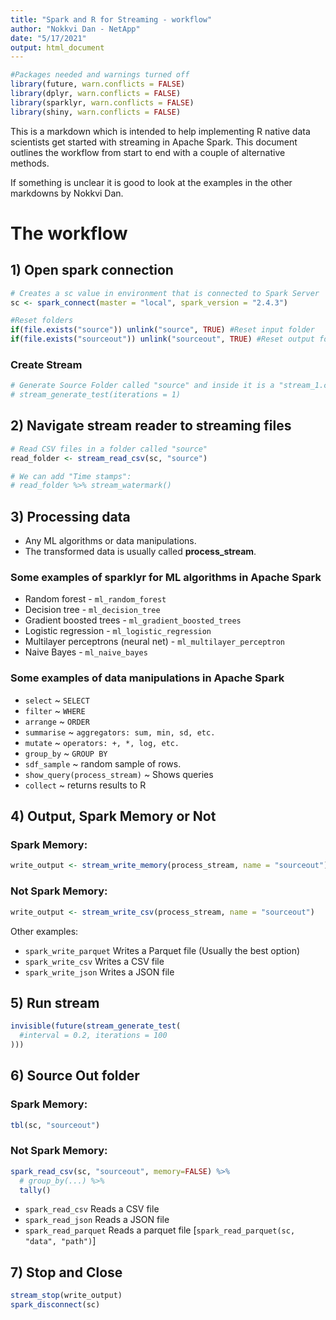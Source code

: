 ```yaml
---
title: "Spark and R for Streaming - workflow"
author: "Nokkvi Dan - NetApp"
date: "5/17/2021"
output: html_document
---
```


```r
#Packages needed and warnings turned off
library(future, warn.conflicts = FALSE)
library(dplyr, warn.conflicts = FALSE)
library(sparklyr, warn.conflicts = FALSE)
library(shiny, warn.conflicts = FALSE)
```

This is a markdown which is intended to help implementing R native data scientists get started with streaming in Apache Spark. This document outlines the workflow from start to end with a couple of alternative methods.

If something is unclear it is good to look at the examples in the other markdowns by Nokkvi Dan.

# The workflow

## 1) Open spark connection

```r
# Creates a sc value in environment that is connected to Spark Server
sc <- spark_connect(master = "local", spark_version = "2.4.3") 

#Reset folders
if(file.exists("source")) unlink("source", TRUE) #Reset input folder
if(file.exists("sourceout")) unlink("sourceout", TRUE) #Reset output folder
```

### Create Stream

```r
# Generate Source Folder called "source" and inside it is a "stream_1.csv" file
# stream_generate_test(iterations = 1) 
```


## 2) Navigate stream reader to streaming files

```r
# Read CSV files in a folder called "source"
read_folder <- stream_read_csv(sc, "source")

# We can add "Time stamps":
# read_folder %>% stream_watermark()
```


## 3) Processing data

* Any ML algorithms or data manipulations.
* The transformed data is usually called **process_stream**.

### Some examples of sparklyr for ML algorithms in Apache Spark

* Random forest - `ml_random_forest`
* Decision tree - `ml_decision_tree`
* Gradient boosted trees - `ml_gradient_boosted_trees`
* Logistic regression - `ml_logistic_regression`
* Multilayer perceptrons (neural net) - `ml_multilayer_perceptron`
* Naive Bayes - `ml_naive_bayes`

### Some examples of data manipulations in Apache Spark

* `select` ~ `SELECT`
* `filter` ~ `WHERE`
* `arrange` ~ `ORDER`
* `summarise` ~ `aggregators: sum, min, sd, etc.`
* `mutate` ~ `operators: +, *, log, etc.`
* `group_by` ~ `GROUP BY`
* `sdf_sample` ~ random sample of rows.
* `show_query(process_stream)` ~ Shows queries
* `collect` ~ returns results to R

## 4) Output, Spark Memory or Not

### Spark Memory:

```r
write_output <- stream_write_memory(process_stream, name = "sourceout")
```

### Not Spark Memory:

```r
write_output <- stream_write_csv(process_stream, name = "sourceout")
```

Other examples:

* `spark_write_parquet` Writes a Parquet file (Usually the best option)
* `spark_write_csv` Writes a CSV file
* `spark_write_json` Writes a JSON file

## 5) Run stream

```r
invisible(future(stream_generate_test(
  #interval = 0.2, iterations = 100
)))
```

## 6) Source Out folder

### Spark Memory:

```r
tbl(sc, "sourceout")
```

### Not Spark Memory:

```r
spark_read_csv(sc, "sourceout", memory=FALSE) %>% 
  # group_by(...) %>% 
  tally()
```

* `spark_read_csv` Reads a CSV file 
* `spark_read_json` Reads a JSON file
* `spark_read_parquet` Reads a parquet file [`spark_read_parquet(sc, "data", "path")`]

## 7) Stop and Close

```r
stream_stop(write_output)
spark_disconnect(sc)
```

